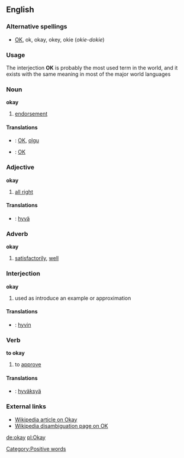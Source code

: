==English==

===Alternative spellings===
*[[OK]], ok, okay, okey, okie (''okie-dokie'')

===Usage===
The interjection '''OK''' is probably the most used term in the world, and it exists with the same meaning in most of the major world languages

===Noun===
'''okay'''
#[[endorsement]]

====Translations====
*{{et}}: [[OK]], [[olgu]]
*{{fi}}: [[OK]]

===Adjective===
'''okay'''
#[[all right]]

====Translations====
*{{fi}}: [[hyvä]]

===Adverb===
'''okay'''
#[[satisfactorily]], [[well]]

===Interjection===
'''okay'''
#used as introduce an example or approximation

====Translations====
*{{fi}}: [[hyvin]]

===Verb===
'''to okay'''
#to [[approve]]

====Translations====
*{{fi}}: [[hyväksyä]]

===External links===
*[[:w:Okay|Wikipedia article on Okay]]
*[[w:OK|Wikipedia disambiguation page on OK]]

[[de:okay]]
[[pl:Okay]]

[[Category:Positive words]]